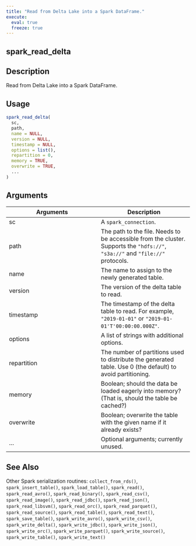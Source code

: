 ```yaml
---
title: "Read from Delta Lake into a Spark DataFrame."
execute:
  eval: true
  freeze: true
---
```


## spark_read_delta

## Description
Read from Delta Lake into a Spark DataFrame.


## Usage
```r
spark_read_delta(
  sc,
  path,
  name = NULL,
  version = NULL,
  timestamp = NULL,
  options = list(),
  repartition = 0,
  memory = TRUE,
  overwrite = TRUE,
  ...
)
```

## Arguments
|Arguments|Description|
|---|---|
| sc | A `spark_connection`. |
| path | The path to the file. Needs to be accessible from the cluster. Supports the `"hdfs://"`, `"s3a://"` and `"file://"` protocols. |
| name | The name to assign to the newly generated table. |
| version | The version of the delta table to read. |
| timestamp | The timestamp of the delta table to read. For example, `"2019-01-01"` or `"2019-01-01'T'00:00:00.000Z"`. |
| options | A list of strings with additional options. |
| repartition | The number of partitions used to distribute the generated table. Use 0 (the default) to avoid partitioning. |
| memory | Boolean; should the data be loaded eagerly into memory? (That is, should the table be cached?) |
| overwrite | Boolean; overwrite the table with the given name if it already exists? |
| ... | Optional arguments; currently unused. |







## See Also
Other Spark serialization routines: `collect_from_rds()`, `spark_insert_table()`, `spark_load_table()`, `spark_read()`, `spark_read_avro()`, `spark_read_binary()`, `spark_read_csv()`, `spark_read_image()`, `spark_read_jdbc()`, `spark_read_json()`, `spark_read_libsvm()`, `spark_read_orc()`, `spark_read_parquet()`, `spark_read_source()`, `spark_read_table()`, `spark_read_text()`, `spark_save_table()`, `spark_write_avro()`, `spark_write_csv()`, `spark_write_delta()`, `spark_write_jdbc()`, `spark_write_json()`, `spark_write_orc()`, `spark_write_parquet()`, `spark_write_source()`, `spark_write_table()`, `spark_write_text()`

